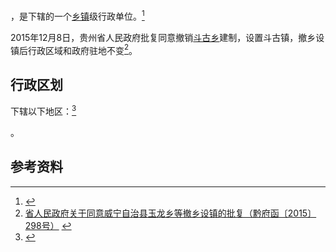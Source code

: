 {{中国乡级行政区|52/05/26/207/000}}

'''{{PAGENAMEBASE}}'''，是{{PRC admin/fullname|52/05/26/207/000|3}}下辖的一个[[乡镇|乡镇]]级行政单位。<ref>{{PRC admin/ref sgc|{{PRC admin/parent|52/05/26/207/000}}}}</ref>

2015年12月8日，贵州省人民政府批复同意撤销[[斗古乡|斗古乡]]建制，设置斗古镇，撤乡设镇后行政区域和政府驻地不变<ref>[http://www.gzgov.gov.cn/xxgk/zfxxgkpt/szfxxgkml/201512/t20151218_360488.html 省人民政府关于同意威宁自治县玉龙乡等撤乡设镇的批复（黔府函〔2015〕298号）] {{webarchive|url=https://web.archive.org/web/20170905054824/http://www.gzgov.gov.cn/xxgk/zfxxgkpt/szfxxgkml/201512/t20151218_360488.html |date=2017-09-05 }}</ref>。

== 行政区划 ==

{{PAGENAMEBASE}}下辖以下地区：<ref>{{PRC admin/ref sgc|52/05/26/207/000}}</ref>

{{PRC admin/children|52/05/26/207/000}}。

== 参考资料 ==

{{reflist}}

{{行政区划小作品}}
{{PRC admin/navcat|52/05/26/207/000}}
